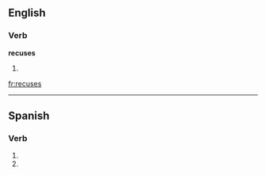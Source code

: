 
==English==

===Verb===
'''recuses'''

# {{third-person singular of|[[recuse]]}}

[[fr:recuses]]

----

==Spanish==

===Verb===
{{es-verb-form|recusar}}

# {{es-verb form of|ending=ar|mood=imperative|sense=negative|pers=2|formal=no|number=singular|[[recusar]]}}
# {{es-verb form of|ending=ar|mood=subjunctive|tense=present|pers=2|formal=no|number=singular|[[recusar]]}}
{{rfc-auto}}